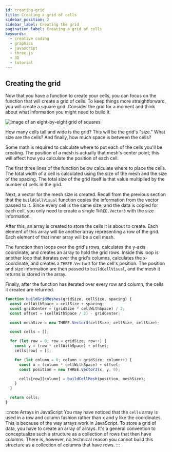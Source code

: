 ```yaml
---
id: creating-grid
title: Creating a grid of cells
sidebar_position: 2
sidebar_label: Creating the grid
pagination_label: Creating a grid of cells
keywords:
  - creative coding
  - graphics
  - javascript
  - three.js
  - 3D
  - tutorial
---
```


## Creating the grid

Now that you have a function to create your cells, you can focus on the function that will create a grid of cells. To keep things more straightforward, you will create a square grid. Consider the grid for a moment and think about what information you might need to build it.

![Image of an eight-by-eight grid of squares](assets/square-grid.png "The grid")

How many cells tall and wide is the grid? This will be the grid's "size." What size are the cells? And finally, how much space is between the cells?

Some math is required to calculate where to put each of the cells you'll be creating. The position of a mesh is actually that mesh's center point; this will affect how you calculate the position of each cell.

The first three lines of the function below calculate where to place the cells. The total width of a cell is calculated using the size of the mesh and the size of the spacing. The total size of the grid itself is that value multiplied by the number of cells in the grid.

Next, a vector for the mesh size is created. Recall from the previous section that the `buildCellVisual` function copies the information from the vector passed to it. Since every cell is the same size, and the data is copied for each cell, you only need to create a single `THREE.Vector3` with the size
information.

After this, an array is created to store the cells it is about to create. Each element of this array will be another array representing a row of the grid. Each element of that inner array will be a cell mesh.

The function then loops over the grid's rows, calculates the y-axis coordinate, and creates an array to hold the grid rows. Inside this loop is another loop that iterates over the grid's columns, calculates the x-coordinate, and creates a `THREE.Vector3` for the cell's position. The position and size information are then passed to `buildCellVisual`, and the mesh it returns is stored in the array.

Finally, after the function has iterated over every row and column, the cells it created are returned.

```javascript
function buildGridMeshes(gridSize, cellSize, spacing) {
  const cellWithSpace = cellSize + spacing;
  const gridCenter = (gridSize * cellWithSpace) / 2;
  const offset = (cellWithSpace / 2) - gridCenter;

  const meshSize = new THREE.Vector3(cellSize, cellSize, cellSize);

  const cells = [];

  for (let row = 0; row < gridSize; row++) {
    const y = (row * cellWithSpace) + offset;
    cells[row] = [];

    for (let column = 0; column < gridSize; column++) {
      const x = (column * cellWithSpace) + offset;
      const position = new THREE.Vector3(x, y, 0);

      cells[row][column] = buildCellMesh(position, meshSize);
    }
  }

  return cells;
}
```

:::note Arrays in JavaScript
You may have noticed that the `cells` array is used in a row and column fashion rather than x and y like the coordinates. This is because of the way arrays work in JavaScript. To store a grid of data, you have to create an array of arrays. It's a general convention to conceptualize such a structure as a collection of rows that then have columns. There is, however, no technical reason you cannot build this structure as a collection of columns that have rows.
:::
